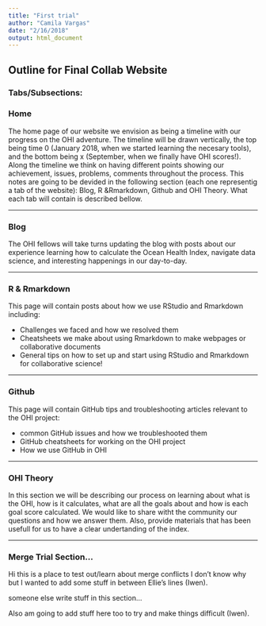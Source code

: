 ```yaml
---
title: "First trial"
author: "Camila Vargas"
date: "2/16/2018"
output: html_document
---
```


## Outline for Final Collab Website


### Tabs/Subsections:

### Home
The home page of our website we envision as being a timeline with our progress on the OHI adventure. The timeline will be drawn vertically, the top being time 0 (January 2018, when we started learning the necesary tools), and the bottom being x (September, when we finally have OHI scores!). Along the timeline we think on having different points showing our achievement, issues, problems, comments throughout the process. This notes are going to be devided in the following section (each one representig a tab of the website): Blog, R &Rmarkdown, Github and OHI Theory. What each tab will contain is described bellow.

***

### Blog

The OHI fellows will take turns updating the blog with posts about our experience learning how to calculate the Ocean Health Index, navigate data science, and interesting happenings in our day-to-day.

***

### R & Rmarkdown

This page will contain posts about how we use RStudio and Rmarkdown including: 

* Challenges we faced and how we resolved them
* Cheatsheets we make about using Rmarkdown to make webpages or collaborative documents
* General tips on how to set up and start using RStudio and Rmarkdown for collaborative science!

***

### Github

This page will contain GitHub tips and troubleshooting articles relevant to the OHI project:

* common GitHub issues and how we troubleshooted them
* GitHub cheatsheets for working on the OHI project
* How we use GitHub in OHI

***

### OHI Theory
In this section we will be describing our process on learning about what is the OHI, how is it calculates, what are all the goals about and how is each goal score calculated. We would like to share witht the community our questions and how we answer them. Also, provide materials that has been usefull for us to have a clear undertanding of the index.  

***

### Merge Trial Section...

Hi this is a place to test out/learn about merge conflicts 
I don't know why but I wanted to add some stuff in between Ellie's lines (Iwen).

someone else write stuff in this section...

Also am going to add stuff here too to try and make things difficult (Iwen).











